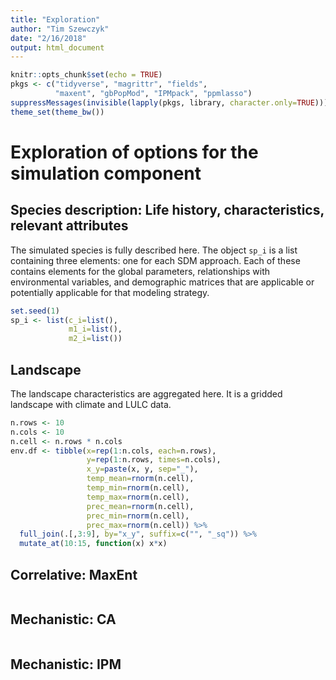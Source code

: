 ```yaml
---
title: "Exploration"
author: "Tim Szewczyk"
date: "2/16/2018"
output: html_document
---
```


```r
knitr::opts_chunk$set(echo = TRUE)
pkgs <- c("tidyverse", "magrittr", "fields",
          "maxent", "gbPopMod", "IPMpack", "ppmlasso")
suppressMessages(invisible(lapply(pkgs, library, character.only=TRUE)))
theme_set(theme_bw())
```

# Exploration of options for the simulation component

## Species description: Life history, characteristics, relevant attributes
The simulated species is fully described here. The object `sp_i` is a list containing three elements: one for each SDM approach. Each of these contains elements for the global parameters, relationships with environmental variables, and demographic matrices that are applicable or potentially applicable for that modeling strategy.
```r
set.seed(1)
sp_i <- list(c_i=list(),
             m1_i=list(),
             m2_i=list())
```


## Landscape
The landscape characteristics are aggregated here. It is a gridded landscape with climate and LULC data.
```r
n.rows <- 10
n.cols <- 10
n.cell <- n.rows * n.cols
env.df <- tibble(x=rep(1:n.cols, each=n.rows),
                 y=rep(1:n.rows, times=n.cols),
                 x_y=paste(x, y, sep="_"),
                 temp_mean=rnorm(n.cell),
                 temp_min=rnorm(n.cell),
                 temp_max=rnorm(n.cell),
                 prec_mean=rnorm(n.cell),
                 prec_min=rnorm(n.cell),
                 prec_max=rnorm(n.cell)) %>%
  full_join(.[,3:9], by="x_y", suffix=c("", "_sq")) %>%
  mutate_at(10:15, function(x) x*x)
```


## Correlative: MaxEnt
```r

```


## Mechanistic: CA
```r

```


## Mechanistic: IPM
```r


```





